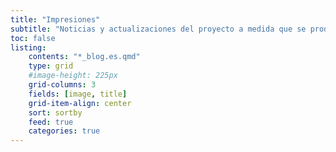 ```yaml
---
title: "Impresiones"
subtitle: "Noticias y actualizaciones del proyecto a medida que se producen"
toc: false
listing:
    contents: "*_blog.es.qmd"
    type: grid
    #image-height: 225px
    grid-columns: 3
    fields: [image, title]
    grid-item-align: center
    sort: sortby
    feed: true
    categories: true
---
```





